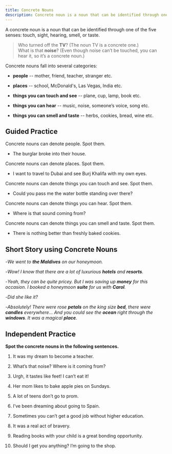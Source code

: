 ```yaml
---
title: Concrete Nouns
description: Concrete noun is a noun that can be identified through one of the five senses
---
```


A concrete noun is a noun that can be identified through one of the five senses: touch, sight, hearing, smell, or taste.

> Who turned off the **TV**? (The noun TV is a concrete one.)  
> What is that **noise**? (Even though noise can’t be touched, you can hear it, so it’s a concrete noun.)

Concrete nouns fall into several categories:

- **people** -- mother, friend, teacher, stranger etc.

- **places** -- school, McDonald's, Las Vegas, India etc.

- **things you can touch and see** -- plane, cup, lamp, book etc.

- **things you can hear** -- music, noise, someone’s voice, song etc.

- **things you can smell and taste** -- herbs, cookies, bread, wine etc.

## Guided Practice

<Callout mt={8}>Concrete nouns can denote people. Spot them.</Callout>

- The burglar broke into their house. <Tooltip content="burglar" />

<Callout>Concrete nouns can denote places. Spot them.</Callout>

- I want to travel to Dubai and see Burj Khalifa with my own eyes. <Tooltip content="Dubai, Burj Khalifa" />

<Callout>Concrete nouns can denote things you can touch and see. Spot them.</Callout>

- Could you pass me the water bottle standing over there? <Tooltip content="the water bottle"/>

<Callout>Concrete nouns can denote things you can hear. Spot them.</Callout>

- Where is that sound coming from? <Tooltip content="sound"/>

<Callout>Concrete nouns can denote things you can smell and taste. Spot them.</Callout>

- There is nothing better than freshly baked cookies. <Tooltip content="cookies"/>

## Short Story using Concrete Nouns

-_We went to **the Maldives** on our honeymoon._

-_Wow! I know that there are a lot of luxurious **hotels** and **resorts**._

-_Yeah, they can be quite pricey. But I was saving up **money** for this occasion. I booked a honeymoon **suite** for us with **Carol**._

-_Did she like it?_

-_Absolutely! There were rose **petals** on the king size **bed**, there were **candles** everywhere… And you could see the **ocean** right through the **windows**. It was a magical
**place**._

## Independent Practice

**Spot the concrete nouns in the following sentences.**

1. It was my dream to become a teacher. <Tooltip content="teacher" />

2. What’s that noise? Where is it coming from? <Tooltip content="noise" />

3. Urgh, it tastes like feet! I can’t eat it! <Tooltip content="feet" />

4. Her mom likes to bake apple pies on Sundays. <Tooltip content="mom, pies" />

5. A lot of teens don’t go to prom. <Tooltip content="teens" />

6. I’ve been dreaming about going to Spain. <Tooltip content="Spain" />

7. Sometimes you can’t get a good job without higher education. <Tooltip content="job, education" />

8. It was a real act of bravery. <Tooltip content="bravery" />

9. Reading books with your child is a great bonding opportunity. <Tooltip content="books, child" />

10. Should I get you anything? I’m going to the shop. <Tooltip content="shop" />
